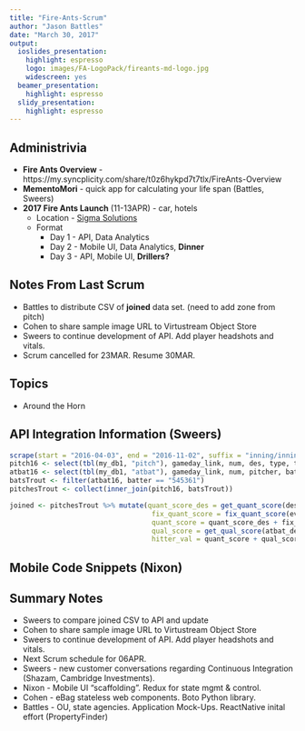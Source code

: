 ```yaml
---
title: "Fire-Ants-Scrum"
author: "Jason Battles"
date: "March 30, 2017"
output:
  ioslides_presentation:
    highlight: espresso
    logo: images/FA-LogoPack/fireants-md-logo.jpg
    widescreen: yes
  beamer_presentation:
    highlight: espresso
  slidy_presentation:
    highlight: espresso
---
```

## Administrivia
- **Fire Ants Overview** - https://my.syncplicity.com/share/t0z6hykpd7t7tlx/FireAnts-Overview
- **MementoMori** - quick app for calculating your life span (Battles, Sweers)
- **2017 Fire Ants Launch** (11-13APR) - car, hotels
    * Location - [Sigma Solutions](https://www.google.com/maps/place/Sigma+Solutions+Inc/@36.1533956,-95.9942485,17z/data=!4m12!1m6!3m5!1s0x87b6eb79ba70a329:0x5a75ae8af23ccbe1!2sSigma+Solutions+Inc!8m2!3d36.1533956!4d-95.9920598!3m4!1s0x87b6eb79ba70a329:0x5a75ae8af23ccbe1!8m2!3d36.1533956!4d-95.9920598)
    * Format
        - Day 1 - API, Data Analytics
        - Day 2 - Mobile UI, Data Analytics, **Dinner**
        - Day 3 - API, Mobile UI, **Drillers?**
        
## Notes From Last Scrum
- Battles to distribute CSV of **joined** data set.  (need to add zone from pitch)
- Cohen to share sample image URL to Virtustream Object Store
- Sweers to continue development of API. Add player headshots and vitals.
- Scrum cancelled for 23MAR.  Resume 30MAR.

## Topics
 - Around the Horn
 
 
## API Integration Information (Sweers)

```r
scrape(start = "2016-04-03", end = "2016-11-02", suffix = "inning/inning_all.xml", connect = my_db1$con)
pitch16 <- select(tbl(my_db1, "pitch"), gameday_link, num, des, type, tfs, tfs_zulu, id, sz_top, sz_bot, px, pz, pitch_type, count)
atbat16 <- select(tbl(my_db1, "atbat"), gameday_link, num, pitcher, batter, b_height, pitcher_name, p_throws, batter_name, stand, atbat_des, event, inning, inning_side)
batsTrout <- filter(atbat16, batter == "545361")
pitchesTrout <- collect(inner_join(pitch16, batsTrout))

joined <- pitchesTrout %>% mutate(quant_score_des = get_quant_score(des),
                                   fix_quant_score = fix_quant_score(event) * (des == 'In play, run(s)'),
                                   quant_score = quant_score_des + fix_quant_score,
                                   qual_score = get_qual_score(atbat_des) * (type == 'X'),
                                   hitter_val = quant_score + qual_score)
```
 
## Mobile Code Snippets (Nixon)

## Summary Notes
- Sweers to compare joined CSV to API and update
- Cohen to share sample image URL to Virtustream Object Store
- Sweers to continue development of API. Add player headshots and vitals.
- Next Scrum schedule for 06APR.
- Sweers - new customer conversations regarding Continuous Integration (Shazam, Cambridge Investments).
- Nixon - Mobile UI "scaffolding". Redux for state mgmt & control.
- Cohen - eBag stateless web components.  Boto Python library.
- Battles - OU, state agencies. Application Mock-Ups. ReactNative inital effort (PropertyFinder) 
   

                                
